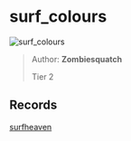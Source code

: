 
# surf_colours

![surf_colours](https://raw.githubusercontent.com/Sayt123/SurfMapPics/Maps-and-bonuses/csgo/surf_colours.jpg)

> Author: **Zombiesquatch**
>
> Tier 2

## Records

[surfheaven](https://surfheaven.eu/map/surf_colours)
